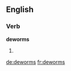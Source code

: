 ==English==

===Verb===
'''deworms'''

# {{en-third-person singular of|deworm}}

[[de:deworms]]
[[fr:deworms]]